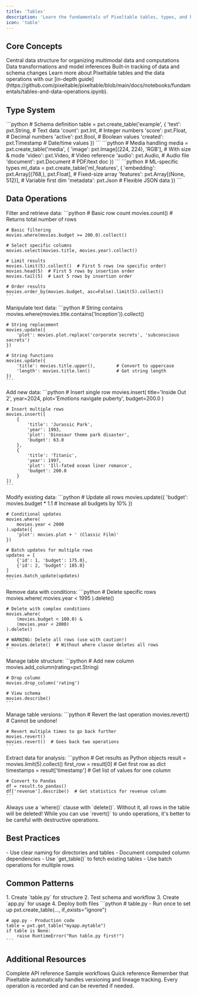 ```yaml
---
title: 'Tables'
description: 'Learn the fundamentals of Pixeltable tables, types, and how to build in Pixeltable'
icon: 'table'
---
```


## Core Concepts

<CardGroup cols={3}>
  <Card title="Tables" icon="table">
    Central data structure for organizing multimodal data and computations
  </Card>
  <Card title="Computed Columns" icon="calculator">
    Data transformations and model inferences
  </Card>
  <Card title="Versioning" icon="code-branch">
    Built-in tracking of data and schema changes
  </Card>
</CardGroup>

<Info>
Learn more about Pixeltable tables and the data operations with our [in-depth guide](https://github.com/pixeltable/pixeltable/blob/main/docs/notebooks/fundamentals/tables-and-data-operations.ipynb).
</Info>

## Type System

<Tabs>
  <Tab title="Basic Types">
    ```python    
    # Schema definition
    table = pxt.create_table('example', {
        'text': pxt.String,     # Text data
        'count': pxt.Int,       # Integer numbers
        'score': pxt.Float,     # Decimal numbers
        'active': pxt.Bool,     # Boolean values
        'created': pxt.Timestamp # Date/time values
    })
    ```
  </Tab>
  
  <Tab title="Media Types">
    ```python
    # Media handling
    media = pxt.create_table('media', {
        'image': pxt.Image[(224, 224), 'RGB'],  # With size & mode
        'video': pxt.Video,                     # Video reference
        'audio': pxt.Audio,                     # Audio file
        'document': pxt.Document                # PDF/text doc
    })
    ```
  </Tab>
  
  <Tab title="ML Types">
    ```python
    # ML-specific types
    ml_data = pxt.create_table('ml_features', {
        'embedding': pxt.Array[(768,), pxt.Float], # Fixed-size array
        'features': pxt.Array[(None, 512)],        # Variable first dim
        'metadata': pxt.Json                       # Flexible JSON data
    })
    ```
  </Tab>
</Tabs>

## Data Operations

<CardGroup cols={1}>
  <Card title="Query Operations" icon="magnifying-glass">
    Filter and retrieve data:
    ```python
    # Basic row count
    movies.count()  # Returns total number of rows
    
    # Basic filtering
    movies.where(movies.budget >= 200.0).collect()
    
    # Select specific columns
    movies.select(movies.title, movies.year).collect()
    
    # Limit results
    movies.limit(5).collect()  # First 5 rows (no specific order)
    movies.head(5)  # First 5 rows by insertion order
    movies.tail(5)  # Last 5 rows by insertion order
    
    # Order results
    movies.order_by(movies.budget, asc=False).limit(5).collect()
    ```
  </Card>

  <Card title="String Operations" icon="font">
    Manipulate text data:
    ```python
    # String contains
    movies.where(movies.title.contains('Inception')).collect()
    
    # String replacement
    movies.update({
        'plot': movies.plot.replace('corporate secrets', 'subconscious secrets')
    })
    
    # String functions
    movies.update({
        'title': movies.title.upper(),        # Convert to uppercase
        'length': movies.title.len()          # Get string length
    })
    ```
  </Card>

  <Card title="Insert Operations" icon="plus">
    Add new data:
    ```python
    # Insert single row
    movies.insert(
        title='Inside Out 2',
        year=2024,
        plot='Emotions navigate puberty',
        budget=200.0
    )
    
    # Insert multiple rows
    movies.insert([
        {
            'title': 'Jurassic Park', 
            'year': 1993, 
            'plot': 'Dinosaur theme park disaster',
            'budget': 63.0
        },
        {
            'title': 'Titanic', 
            'year': 1997, 
            'plot': 'Ill-fated ocean liner romance',
            'budget': 200.0
        }
    ])
    ```
  </Card>

  <Card title="Update Operations" icon="pen-to-square">
    Modify existing data:
    ```python
    # Update all rows
    movies.update({
        'budget': movies.budget * 1.1  # Increase all budgets by 10%
    })
    
    # Conditional updates
    movies.where(
        movies.year < 2000
    ).update({
        'plot': movies.plot + ' (Classic Film)'
    })
    
    # Batch updates for multiple rows
    updates = [
        {'id': 1, 'budget': 175.0},
        {'id': 2, 'budget': 185.0}
    ]
    movies.batch_update(updates)
    ```
  </Card>

  <Card title="Delete Operations" icon="trash">
    Remove data with conditions:
    ```python
    # Delete specific rows
    movies.where(
        movies.year < 1995
    ).delete()
    
    # Delete with complex conditions
    movies.where(
        (movies.budget < 100.0) & 
        (movies.year < 2000)
    ).delete()
    
    # WARNING: Delete all rows (use with caution!)
    # movies.delete()  # Without where clause deletes all rows
    ```
  </Card>

  <Card title="Column Operations" icon="table-columns">
    Manage table structure:
    ```python
    # Add new column
    movies.add_column(rating=pxt.String)
    
    # Drop column
    movies.drop_column('rating')
    
    # View schema
    movies.describe()
    ```
  </Card>

  <Card title="Versioning" icon="clock-rotate-left">
    Manage table versions:
    ```python
    # Revert the last operation
    movies.revert()  # Cannot be undone!
    
    # Revert multiple times to go back further
    movies.revert()
    movies.revert()  # Goes back two operations
    ```
  </Card>

  <Card title="Export Operations" icon="file-export">
    Extract data for analysis:
    ```python
    # Get results as Python objects
    result = movies.limit(5).collect()
    first_row = result[0]  # Get first row as dict
    timestamps = result['timestamp']  # Get list of values for one column
    
    # Convert to Pandas
    df = result.to_pandas()
    df['revenue'].describe()  # Get statistics for revenue column
    ```
  </Card>
</CardGroup>

<Warning>
Always use a `where()` clause with `delete()`. Without it, all rows in the table will be deleted! While you can use `revert()` to undo operations, it's better to be careful with destructive operations.
</Warning>


## Best Practices

<CardGroup cols={2}>
  <Card title="Schema Definition" icon="file-code">
    - Use clear naming for directories and tables
    - Document computed column dependencies
  </Card>
  
  <Card title="Application Code" icon="code">
    - Use `get_table()` to fetch existing tables
    - Use batch operations for multiple rows
  </Card>
</CardGroup>

## Common Patterns

<AccordionGroup>
  <Accordion title="Development Workflow" icon="code-branch">
    1. Create `table.py` for structure
    2. Test schema and workflow
    3. Create `app.py` for usage
    4. Deploy both files
  </Accordion>

  <Accordion title="Production Setup" icon="rocket">
    ```python
    # table.py - Run once to set up
    pxt.create_table(..., if_exists="ignore")
    
    # app.py - Production code
    table = pxt.get_table("myapp.mytable")
    if table is None:
        raise RuntimeError("Run table.py first!")
    ```
  </Accordion>
</AccordionGroup>

## Additional Resources

<CardGroup cols={3}>
  <Card title="API Documentation" icon="book" href="https://pixeltable.github.io/pixeltable/">
    Complete API reference
  </Card>
  <Card title="Examples" icon="lightbulb" href="/docs/examples">
    Sample workflows
  </Card>
  <Card title="Cheat Sheet" icon="file" href="https://pixeltable.github.io/pixeltable/api-cheat-sheet/">
    Quick reference
  </Card>
</CardGroup>

<Note>
Remember that Pixeltable automatically handles versioning and lineage tracking. Every operation is recorded and can be reverted if needed.
</Note>